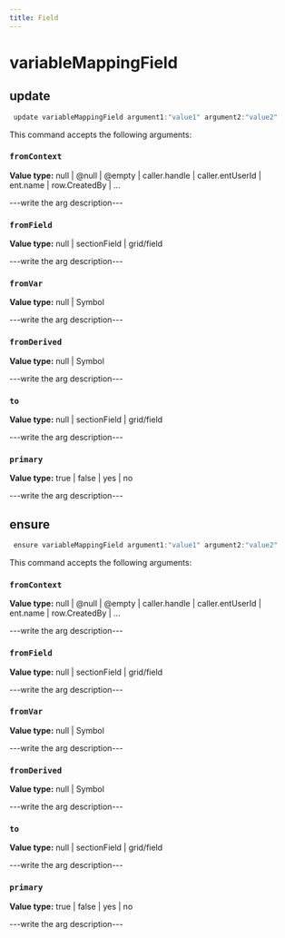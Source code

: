 ```yaml
---
title: Field
---
```


# variableMappingField

## update

```js filename="Terminal" copy
 update variableMappingField argument1:"value1" argument2:"value2"
```

This command accepts the following arguments:

### `fromContext`
**Value type:** null | @null | @empty | caller.handle | caller.entUserId | ent.name | row.CreatedBy | ...

---write the arg description---

### `fromField`
**Value type:** null | sectionField | grid/field

---write the arg description---

### `fromVar`
**Value type:** null | Symbol

---write the arg description---

### `fromDerived`
**Value type:** null | Symbol

---write the arg description---

### `to`
**Value type:** null | sectionField | grid/field

---write the arg description---

### `primary`
**Value type:** true | false | yes | no

---write the arg description---


## ensure

```js filename="Terminal" copy
 ensure variableMappingField argument1:"value1" argument2:"value2"
```

This command accepts the following arguments:

### `fromContext`
**Value type:** null | @null | @empty | caller.handle | caller.entUserId | ent.name | row.CreatedBy | ...

---write the arg description---

### `fromField`
**Value type:** null | sectionField | grid/field

---write the arg description---

### `fromVar`
**Value type:** null | Symbol

---write the arg description---

### `fromDerived`
**Value type:** null | Symbol

---write the arg description---

### `to`
**Value type:** null | sectionField | grid/field

---write the arg description---

### `primary`
**Value type:** true | false | yes | no

---write the arg description---


